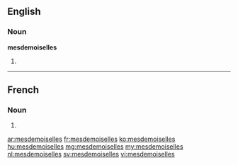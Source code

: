 ==English==

===Noun===
'''mesdemoiselles'''

# {{plural of|mademoiselle}}

----

==French==

===Noun===
{{head|fr|g=f-p}}

# {{plural of|mademoiselle|lang=fr}}

[[ar:mesdemoiselles]]
[[fr:mesdemoiselles]]
[[ko:mesdemoiselles]]
[[hu:mesdemoiselles]]
[[mg:mesdemoiselles]]
[[my:mesdemoiselles]]
[[nl:mesdemoiselles]]
[[sv:mesdemoiselles]]
[[vi:mesdemoiselles]]